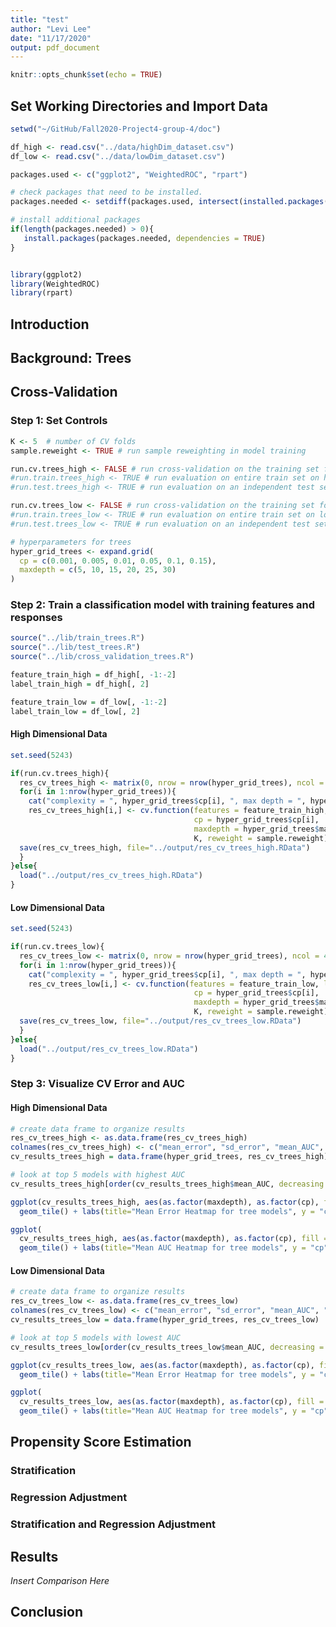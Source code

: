 ```yaml
---
title: "test"
author: "Levi Lee"
date: "11/17/2020"
output: pdf_document
---
```


```r
knitr::opts_chunk$set(echo = TRUE)
```


## Set Working Directories and Import Data

```r
setwd("~/GitHub/Fall2020-Project4-group-4/doc")
```

```r
df_high <- read.csv("../data/highDim_dataset.csv")
df_low <- read.csv("../data/lowDim_dataset.csv")
```


```r
packages.used <- c("ggplot2", "WeightedROC", "rpart")

# check packages that need to be installed.
packages.needed <- setdiff(packages.used, intersect(installed.packages()[,1], packages.used))

# install additional packages
if(length(packages.needed) > 0){
   install.packages(packages.needed, dependencies = TRUE)
}


library(ggplot2)
library(WeightedROC)
library(rpart)
```

## Introduction 


## Background: Trees


## Cross-Validation



### Step 1: Set Controls

```r
K <- 5  # number of CV folds
sample.reweight <- TRUE # run sample reweighting in model training

run.cv.trees_high <- FALSE # run cross-validation on the training set for trees on high dim data
#run.train.trees_high <- TRUE # run evaluation on entire train set on high dim data
#run.test.trees_high <- TRUE # run evaluation on an independent test set on high dim data

run.cv.trees_low <- FALSE # run cross-validation on the training set for trees on low dim data
#run.train.trees_low <- TRUE # run evaluation on entire train set on low dim data
#run.test.trees_low <- TRUE # run evaluation on an independent test set on low dim data
```


```r
# hyperparameters for trees
hyper_grid_trees <- expand.grid(
  cp = c(0.001, 0.005, 0.01, 0.05, 0.1, 0.15),
  maxdepth = c(5, 10, 15, 20, 25, 30) 
)
```

### Step 2: Train a classification model with training features and responses

```r
source("../lib/train_trees.R") 
source("../lib/test_trees.R")
source("../lib/cross_validation_trees.R")
```

```r
feature_train_high = df_high[, -1:-2]
label_train_high = df_high[, 2]

feature_train_low = df_low[, -1:-2]
label_train_low = df_low[, 2]
```

#### High Dimensional Data

```r
set.seed(5243)

if(run.cv.trees_high){
  res_cv_trees_high <- matrix(0, nrow = nrow(hyper_grid_trees), ncol = 4)
  for(i in 1:nrow(hyper_grid_trees)){
    cat("complexity = ", hyper_grid_trees$cp[i], ", max depth = ", hyper_grid_trees$maxdepth[i],"\n", sep = "")
    res_cv_trees_high[i,] <- cv.function(features = feature_train_high, labels = label_train_high,
                                         cp = hyper_grid_trees$cp[i], 
                                         maxdepth = hyper_grid_trees$maxdepth[i], 
                                         K, reweight = sample.reweight)
  save(res_cv_trees_high, file="../output/res_cv_trees_high.RData")
  }
}else{
  load("../output/res_cv_trees_high.RData")
}
```

#### Low Dimensional Data

```r
set.seed(5243)

if(run.cv.trees_low){
  res_cv_trees_low <- matrix(0, nrow = nrow(hyper_grid_trees), ncol = 4)
  for(i in 1:nrow(hyper_grid_trees)){
    cat("complexity = ", hyper_grid_trees$cp[i], ", max depth = ", hyper_grid_trees$maxdepth[i],"\n", sep = "")
    res_cv_trees_low[i,] <- cv.function(features = feature_train_low, labels = label_train_low,
                                         cp = hyper_grid_trees$cp[i], 
                                         maxdepth = hyper_grid_trees$maxdepth[i], 
                                         K, reweight = sample.reweight)
  save(res_cv_trees_low, file="../output/res_cv_trees_low.RData")
  }
}else{
  load("../output/res_cv_trees_low.RData")
}
```

### Step 3: Visualize CV Error and AUC

#### High Dimensional Data 

```r
# create data frame to organize results
res_cv_trees_high <- as.data.frame(res_cv_trees_high) 
colnames(res_cv_trees_high) <- c("mean_error", "sd_error", "mean_AUC", "sd_AUC")
cv_results_trees_high = data.frame(hyper_grid_trees, res_cv_trees_high)

# look at top 5 models with highest AUC
cv_results_trees_high[order(cv_results_trees_high$mean_AUC, decreasing = TRUE), ][1:5, ]

ggplot(cv_results_trees_high, aes(as.factor(maxdepth), as.factor(cp), fill = mean_error)) +
  geom_tile() + labs(title="Mean Error Heatmap for tree models", y = "cp", x = "maxdepth")

ggplot(
  cv_results_trees_high, aes(as.factor(maxdepth), as.factor(cp), fill = mean_AUC)) +
  geom_tile() + labs(title="Mean AUC Heatmap for tree models", y = "cp", x = "maxdepth")
```

#### Low Dimensional Data 

```r
# create data frame to organize results
res_cv_trees_low <- as.data.frame(res_cv_trees_low) 
colnames(res_cv_trees_low) <- c("mean_error", "sd_error", "mean_AUC", "sd_AUC")
cv_results_trees_low = data.frame(hyper_grid_trees, res_cv_trees_low)

# look at top 5 models with lowest AUC
cv_results_trees_low[order(cv_results_trees_low$mean_AUC, decreasing = TRUE), ][1:5, ]

ggplot(cv_results_trees_low, aes(as.factor(maxdepth), as.factor(cp), fill = mean_error)) +
  geom_tile() + labs(title="Mean Error Heatmap for tree models", y = "cp", x = "maxdepth")

ggplot(
  cv_results_trees_low, aes(as.factor(maxdepth), as.factor(cp), fill = mean_AUC)) +
  geom_tile() + labs(title="Mean AUC Heatmap for tree models", y = "cp", x = "maxdepth")
```



## Propensity Score Estimation

### Stratification

### Regression Adjustment

### Stratification and Regression Adjustment


## Results 

*Insert Comparison Here*


## Conclusion 

